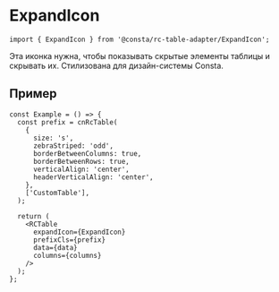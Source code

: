 
<Meta title="Utils/ExpandIcon" id="ExpandIcon" />

# ExpandIcon

```tsx
import { ExpandIcon } from '@consta/rc-table-adapter/ExpandIcon';
```

Эта иконка нужна, чтобы показывать скрытые элементы таблицы и скрывать их. Стилизована для дизайн-системы Consta.

## Пример

```tsx
const Example = () => {
  const prefix = cnRcTable(
    {
      size: 's',
      zebraStriped: 'odd',
      borderBetweenColumns: true,
      borderBetweenRows: true,
      verticalAlign: 'center',
      headerVerticalAlign: 'center',
    },
    ['CustomTable'],
  );

  return (
    <RCTable
      expandIcon={ExpandIcon}
      prefixCls={prefix}
      data={data}
      columns={columns}
    />
  );
};
```

<ExpandIconExample />
